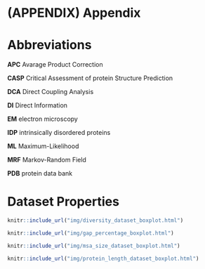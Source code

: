 # (APPENDIX) Appendix {-} 

# Abbreviations {#abbrev}


**APC** Avarage Product Correction

**CASP** Critical Assessment of protein Structure Prediction

**DCA** Direct Coupling Analysis

**DI** Direct Information

**EM** electron microscopy

**IDP** intrinsically disordered proteins

**ML** Maximum-Likelihood

**MRF** Markov-Random Field

**PDB** protein data bank





# Dataset Properties

```r
knitr::include_url("img/diversity_dataset_boxplot.html")
```

```r
knitr::include_url("img/gap_percentage_boxplot.html")
```

```r
knitr::include_url("img/msa_size_dataset_boxplot.html")
```

```r
knitr::include_url("img/protein_length_dataset_boxplot.html")
```
